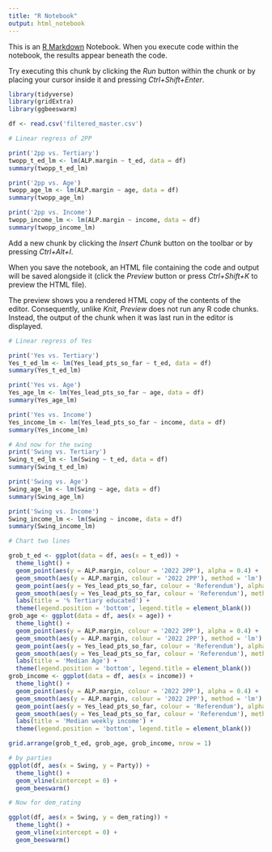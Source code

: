 ```yaml
---
title: "R Notebook"
output: html_notebook
---
```


This is an [R Markdown](http://rmarkdown.rstudio.com) Notebook. When you execute code within the notebook, the results appear beneath the code. 

Try executing this chunk by clicking the *Run* button within the chunk or by placing your cursor inside it and pressing *Ctrl+Shift+Enter*. 

```r
library(tidyverse)
library(gridExtra)
library(ggbeeswarm)

df <- read.csv('filtered_master.csv')

# Linear regress of 2PP

print('2pp vs. Tertiary')
twopp_t_ed_lm <- lm(ALP.margin ~ t_ed, data = df)
summary(twopp_t_ed_lm)

print('2pp vs. Age')
twopp_age_lm <- lm(ALP.margin ~ age, data = df)
summary(twopp_age_lm)

print('2pp vs. Income')
twopp_income_lm <- lm(ALP.margin ~ income, data = df)
summary(twopp_income_lm)


```

Add a new chunk by clicking the *Insert Chunk* button on the toolbar or by pressing *Ctrl+Alt+I*.

When you save the notebook, an HTML file containing the code and output will be saved alongside it (click the *Preview* button or press *Ctrl+Shift+K* to preview the HTML file).

The preview shows you a rendered HTML copy of the contents of the editor. Consequently, unlike *Knit*, *Preview* does not run any R code chunks. Instead, the output of the chunk when it was last run in the editor is displayed.
```r
# Linear regress of Yes

print('Yes vs. Tertiary')
Yes_t_ed_lm <- lm(Yes_lead_pts_so_far ~ t_ed, data = df)
summary(Yes_t_ed_lm)

print('Yes vs. Age')
Yes_age_lm <- lm(Yes_lead_pts_so_far ~ age, data = df)
summary(Yes_age_lm)

print('Yes vs. Income')
Yes_income_lm <- lm(Yes_lead_pts_so_far ~ income, data = df)
summary(Yes_income_lm)

```
```r
# And now for the swing
print('Swing vs. Tertiary')
Swing_t_ed_lm <- lm(Swing ~ t_ed, data = df)
summary(Swing_t_ed_lm)

print('Swing vs. Age')
Swing_age_lm <- lm(Swing ~ age, data = df)
summary(Swing_age_lm)

print('Swing vs. Income')
Swing_income_lm <- lm(Swing ~ income, data = df)
summary(Swing_income_lm)

```
```r
# Chart two lines

grob_t_ed <- ggplot(data = df, aes(x = t_ed)) + 
  theme_light() + 
  geom_point(aes(y = ALP.margin, colour = '2022 2PP'), alpha = 0.4) + 
  geom_smooth(aes(y = ALP.margin, colour = '2022 2PP'), method = 'lm') + 
  geom_point(aes(y = Yes_lead_pts_so_far, colour = 'Referendum'), alpha = 0.4) + 
  geom_smooth(aes(y = Yes_lead_pts_so_far, colour = 'Referendum'), method = 'lm') +
  labs(title = '% Tertiary educated') +
  theme(legend.position = 'bottom', legend.title = element_blank())
grob_age <- ggplot(data = df, aes(x = age)) + 
  theme_light() + 
  geom_point(aes(y = ALP.margin, colour = '2022 2PP'), alpha = 0.4) + 
  geom_smooth(aes(y = ALP.margin, colour = '2022 2PP'), method = 'lm') + 
  geom_point(aes(y = Yes_lead_pts_so_far, colour = 'Referendum'), alpha = 0.4) + 
  geom_smooth(aes(y = Yes_lead_pts_so_far, colour = 'Referendum'), method = 'lm') +
  labs(title = 'Median Age') +
  theme(legend.position = 'bottom', legend.title = element_blank())
grob_income <- ggplot(data = df, aes(x = income)) + 
  theme_light() + 
  geom_point(aes(y = ALP.margin, colour = '2022 2PP'), alpha = 0.4) + 
  geom_smooth(aes(y = ALP.margin, colour = '2022 2PP'), method = 'lm') + 
  geom_point(aes(y = Yes_lead_pts_so_far, colour = 'Referendum'), alpha = 0.4) + 
  geom_smooth(aes(y = Yes_lead_pts_so_far, colour = 'Referendum'), method = 'lm') +
  labs(title = 'Median weekly income') +
  theme(legend.position = 'bottom', legend.title = element_blank())

grid.arrange(grob_t_ed, grob_age, grob_income, nrow = 1)
```
```r
# by parties
ggplot(df, aes(x = Swing, y = Party)) +
  theme_light() +
  geom_vline(xintercept = 0) + 
  geom_beeswarm()
```
```r
# Now for dem_rating

ggplot(df, aes(x = Swing, y = dem_rating)) +
  theme_light() +
  geom_vline(xintercept = 0) + 
  geom_beeswarm()
```
```r

```

